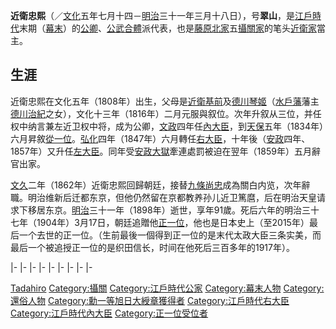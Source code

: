 {{japanese|image=Konoe Tadahiro in last years.jpg|japanese=近衛 忠煕|kana=このえ ただひろ|romaji=Konoe Tadahiro|kyujitai=近衛 忠熙}}
'''近衛忠熙'''（{{bd|1808年|9月4日|1898年|3月18日}}／[[文化_(年號)|文化]]五年七月十四－[[明治|明治]]三十一年三月十八日），号'''翠山'''，是[[江戶時代|江戶時代]]末期（[[幕末|幕末]]）的[[公卿|公卿]]、[[公武合體|公武合體]]派代表，也是[[藤原北家|藤原北家]]五[[攝家|攝關家]]的笔头[[近衛家|近衛家]]當主。

==生涯==
近衛忠熙在文化五年（1808年）出生，父母是[[近衛基前|近衛基前]]及[[德川琴姬|德川琴姬]]（[[水戶藩|水戶藩]]藩主[[德川治紀|德川治紀]]之女），文化十三年（1816年）二月元服與叙位。次年升叙从三位，并任权中纳言兼左近卫权中将，成为公卿，[[文政|文政]]四年任[[內大臣|內大臣]]，到[[天保_(日本)|天保]]五年（1834年）六月昇敘[[從一位|從一位]]。[[弘化|弘化]]四年（1847年）六月轉任[[右大臣|右大臣]]，十年後（[[安政|安政]]四年、1857年）又升任[[左大臣|左大臣]]。同年受[[安政大獄|安政大獄]]牽連處罰被迫在翌年（1859年）五月辭官出家。

[[文久|文久]]二年（1862年）近衛忠熙回歸朝廷，接替[[九條尚忠|九條尚忠]]成為關白内览，次年辭職。明治维新后迁都东京，但他仍然留在京都教养孙儿近卫篤麿，后在明治天皇请求下移居东京。[[明治|明治]]三十一年（1898年）逝世，享年91歲。死后六年的明治三十七年（1904年）3月17日，朝廷追贈他[[正一位|正一位]]，他也是日本史上（至2015年）最后一个去世的正一位。（生前最後一個得到正一位的是末代太政大臣三条实美，而最后一个被追授正一位的是织田信长，时间在他死后三百多年的1917年）。

{{start box|width=auto}}
{{s-pre}}
|-
{{s-before|[[近衛基前|近衛基前]]}}
{{s-title|[[近衛家|近衛家]]當主|1820年5月30日－1898年3月18日}}
{{s-after|[[近衛忠房|近衛忠房]]}}
|-
{{s-before|[[九條尚忠|九條尚忠]]}}
{{s-title|[[藤氏長者|藤氏長者]]|1862年7月19日－1863年3月12日}}
{{s-after|[[鷹司輔熙|鷹司輔熙]]}}
|-
{{s-off}}
|-
{{s-before|[[廣幡經豐|廣幡經豐]]}}
{{s-title|[[內大臣|內大臣]]|1824年7月24日－1847年7月26日}}
{{s-after|[[花山院家厚|花山院家厚]]}}
|-
{{s-before|rows=3|九條尚忠}}
{{s-title|[[右大臣|右大臣]]|1847年7月26日－1857年1月29日}}
{{s-after|[[大炊御門經久|大炊御門經久]]}}
|-
{{s-title|[[左大臣|左大臣]]|1857年1月29日－1859年4月30日}}
{{s-after|[[一條忠香|一條忠香]]}}
|-
{{s-title|[[攝政關白列表|關白]]|1862年7月19日－1863年3月12日}}
{{s-after|鷹司輔熙}}
|-
{{s-mil}}
|-
{{s-before|九條尚忠}}
{{s-title|{{link-ja|近衛大將|近衛大将|左大將}}|1824年6月3日－1834年10月24日}}
{{s-after|鷹司輔熙}}
{{end box}}

{{歷代關白}}

{{DEFAULTSORT:Konoe Tadahiro}}
[[Category:近衛家|Tadahiro]]
[[Category:攝關|Category:攝關]]
[[Category:江戶時代公家|Category:江戶時代公家]]
[[Category:幕末人物|Category:幕末人物]]
[[Category:還俗人物|Category:還俗人物]]
[[Category:勳一等旭日大綬章獲得者|Category:勳一等旭日大綬章獲得者]]
[[Category:江戶時代右大臣|Category:江戶時代右大臣]]
[[Category:江戶時代內大臣|Category:江戶時代內大臣]]
[[Category:正一位受位者|Category:正一位受位者]]